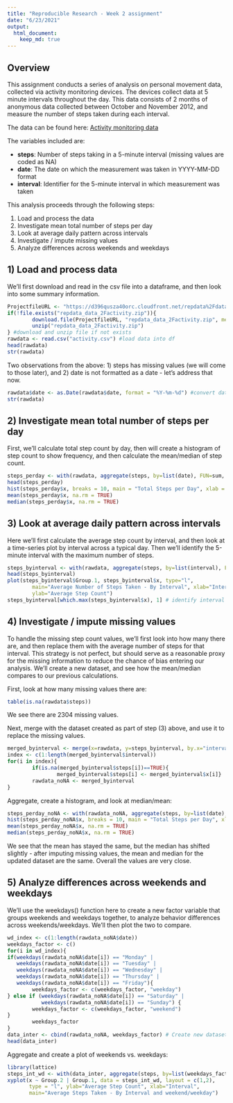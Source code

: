 ```yaml
---
title: "Reproducible Research - Week 2 assignment"
date: "6/23/2021"
output: 
  html_document: 
    keep_md: true 
---
```


## Overview

This assignment conducts a series of analysis on personal movement data, collected via activity monitoring devices. The devices collect data at 5 minute intervals throughout the day. This data consists of 2 months of anonymous data collected between October and November 2012, and measure the number of steps taken during each interval. 

The data can be found here: [Activity monitoring data](https://d396qusza40orc.cloudfront.net/repdata%2Fdata%2Factivity.zip)

The variables included are:

* **steps**: Number of steps taking in a 5-minute interval (missing values are coded as NA)
* **date**: The date on which the measurement was taken in YYYY-MM-DD format
* **interval**: Identifier for the 5-minute interval in which measurement was taken

This analysis proceeds through the following steps:

1. Load and process the data 
2. Investigate mean total number of steps per day 
3. Look at average daily pattern across intervals
4. Investigate / impute missing values
5. Analyze differences across weekends and weekdays

## 1) Load and process data 

We'll first download and read in the csv file into a dataframe, and then look into some summary information.

```r
ProjectfileURL <- "https://d396qusza40orc.cloudfront.net/repdata%2Fdata%2Factivity.zip"
if(!file.exists("repdata_data_2Factivity.zip")){
        download.file(ProjectfileURL, "repdata_data_2Factivity.zip", method = "curl")
        unzip("repdata_data_2Factivity.zip")
} #download and unzip file if not exists
rawdata <- read.csv("activity.csv") #load data into df
head(rawdata)
str(rawdata)
```
Two observations from the above: 1) steps has missing values (we will come to those later), and 2) date is not formatted as a date - let's address that now.

```r
rawdata$date <- as.Date(rawdata$date, format = "%Y-%m-%d") #convert date column to date
str(rawdata)
```

## 2) Investigate mean total number of steps per day
First, we'll calculate total step count by day, then will create a histogram of step count to show frequency, and then calculate the mean/median of step count.

```r
steps_perday <- with(rawdata, aggregate(steps, by=list(date), FUN=sum, na.rm = FALSE)) #aggregate by day
head(steps_perday)
hist(steps_perday$x, breaks = 10, main = "Total Steps per Day", xlab = "Step Count")
mean(steps_perday$x, na.rm = TRUE)
median(steps_perday$x, na.rm = TRUE)
```

## 3) Look at average daily pattern across intervals
Here we'll first calculate the average step count by interval, and then look at a time-series plot by interval across a typical day. Then we'll identify the 5-minute interval with the maximum number of steps.

```r
steps_byinterval <- with(rawdata, aggregate(steps, by=list(interval), FUN=mean, na.rm = TRUE)) # aggregate by interval
head(steps_byinterval)
plot(steps_byinterval$Group.1, steps_byinterval$x, type="l", 
        main="Average Number of Steps Taken - By Interval", xlab="Interval", 
        ylab="Average Step Count")
steps_byinterval[which.max(steps_byinterval$x), 1] # identify interval with max step count
```

## 4) Investigate / impute missing values
To handle the missing step count values, we'll first look into how many there are, and then replace them with the average number of steps for that interval. This strategy is not perfect, but should serve as a reasonable proxy for the missing information to reduce the chance of bias entering our analysis. We'll create a new dataset, and see how the mean/median compares to our previous calculations. 

First, look at how many missing values there are:
```r
table(is.na(rawdata$steps))
```

We see there are 2304 missing values.

Next, merge with the dataset created as part of step (3) above, and use it to replace the missing values.
```r
merged_byinterval <- merge(x=rawdata, y=steps_byinterval, by.x="interval", by.y="Group.1") # merge data to identify average step count by interval
index <- c(1:length(merged_byinterval$interval))
for(i in index){
        if(is.na(merged_byinterval$steps[i])==TRUE){
                merged_byinterval$steps[i] <- merged_byinterval$x[i]}
        rawdata_noNA <- merged_byinterval
}
```

Aggregate, create a histogram, and look at median/mean:
```r
steps_perday_noNA <- with(rawdata_noNA, aggregate(steps, by=list(date), FUN=sum, na.rm = TRUE))
hist(steps_perday_noNA$x, breaks = 10, main = "Total Steps per Day", xlab = "Step Count")
mean(steps_perday_noNA$x, na.rm = TRUE)
median(steps_perday_noNA$x, na.rm = TRUE)
```

We see that the mean has stayed the same, but the median has shifted slightly - after imputing missing values, the mean and median for the updated dataset are the same. Overall the values are very close.

## 5) Analyze differences across weekends and weekdays
We'll use the weekdays() function here to create a new factor variable that groups weekends and weekdays together, to analyze behavior differences across weekends/weekdays. We'll then plot the two to compare.

```r
wd_index <- c(1:length(rawdata_noNA$date)) 
weekdays_factor <- c()
for(i in wd_index){
if(weekdays(rawdata_noNA$date[i]) == "Monday" | 
   weekdays(rawdata_noNA$date[i]) == "Tuesday" |
   weekdays(rawdata_noNA$date[i]) == "Wednesday" |
   weekdays(rawdata_noNA$date[i]) == "Thursday" |
   weekdays(rawdata_noNA$date[i]) == "Friday"){
        weekdays_factor <- c(weekdays_factor, "weekday")
} else if (weekdays(rawdata_noNA$date[i]) == "Saturday" | 
           weekdays(rawdata_noNA$date[i]) == "Sunday") {
        weekdays_factor <- c(weekdays_factor, "weekend")
}
        weekdays_factor
}
data_inter <- cbind(rawdata_noNA, weekdays_factor) # Create new dataset adding the new factor variable
head(data_inter)
```

Aggregate and create a plot of weekends vs. weekdays:

```r
library(lattice)
steps_int_wd <- with(data_inter, aggregate(steps, by=list(weekdays_factor, interval), FUN=mean, na.rm = TRUE))
xyplot(x ~ Group.2 | Group.1, data = steps_int_wd, layout = c(1,2), 
       type = "l", ylab="Average Step Count", xlab="Interval", 
       main="Average Steps Taken - By Interval and weekend/weekday")
```
